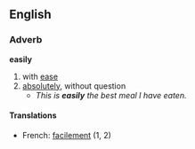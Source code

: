 ==English==
===Adverb===
'''easily'''
#with [[ease]]
#[[absolutely]], without question
#*''This is '''''easily''''' the best meal I have eaten.''
====Translations====
*French: [[facilement]] (1, 2)